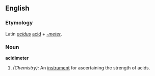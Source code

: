 == English ==
=== Etymology ===
Latin ''[[acidus]]'' [[acid]] + ''[[-meter]]''.

=== Noun ===
'''acidimeter'''

# ''(Chemistry):'' An [[instrument]] for ascertaining the strength of acids.